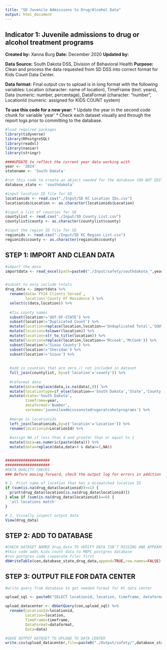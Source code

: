 ```yaml
---
title: "SD Juvenile Admissions to Drug/Alcohol Data"
output: html_document
---
```


## Indicator 1: Juvenile admissions to drug or alcohol treatment programs

**Created by:** Xanna Burg
**Date:** December 2020
**Updated by:**

**Data Source:** South Dakota DSS, Division of Behavioral Health
**Purpose:** Clean and process the data requested from SD DSS into correct format for Kids Count Data Center.

**Data format:** Final output csv to upload is in long format with the following variables: Location (character: name of location), TimeFrame (text: years), Data (numeric: number, percentage), DataFormat (character: "number", LocationId (numeric: assigned for KIDS COUNT system)


**To use this code for a new year:**
* Update the year in the second code chunk for variable 'year'
* Check each dataset visually and through the report logs prior to committing to the database.


```r
#load required packages
library(tidyverse)
library(RPostgreSQL)
library(readxl)
library(naniar)
library(stringr)
```


```r
####UPDATE to reflect the current year data working with
year <- '2024'
statename <- 'South Dakota'

#run this code to create an object needed for the database (DO NOT EDIT)
database_state <- 'southdakota'

#input location ID file for SD
locationids <- read.csv("./Input/SD KC Location IDs.csv")
locationids$Location <- as.character(locationids$Location)

#input a list of counties for SD
countylist <- read.csv("./Input/SD County List.csv")
countylist$county <- as.character(countylist$county)

#input the region ID file for SD
regionids <- read.csv("./Input/SD KC Region List.csv")
regionids$county <- as.character(regionids$county)
```



## STEP 1: IMPORT AND CLEAN DATA
```r
#import the data
importdata <- read_excel(path=paste0("./Input/safety/southdakota_",year,"_juvenileadmissionstodrugoralcoholprograms.xlsx")) 


#subset to only include totals
drug_data <- importdata %>%
  rename(data=`FY24 Clients Served`,
         location=`County Of Residence`) %>%
  select(c(data,location)) %>%
  
  #fix county names
  subset(location!='OUT-OF-STATE') %>%
  subset(location!='Duplicated Count') %>%
  mutate(location=replace(location,location=='Unduplicated Total','SOUTH DAKOTA')) %>%
  mutate(location=tolower(location)) %>%
  mutate(location=str_to_title(location)) %>%
  mutate(location=replace(location,location=='Mccook','McCook')) %>%
  subset(location!='Sioux County') %>%
  subset(location!='Sheridan') %>%
  subset(location!='Sioux') %>%
  
  
  #add in counties that are zero // not included in dataset
  full_join(countylist, by=c('location'='county')) %>%
  
  #reformat data
  mutate(data=replace(data,is.na(data),0)) %>%
  mutate(locationtype=if_else(location=='South Dakota','State','County')) %>%
  mutate(state='South Dakota',
         timeframe=year,
         dataformat='Number',
         varname='juvenileadmissionstodrugoralcoholprograms') %>%
  
  #merge in locationids
  left_join(locationids,by=c('location'='Location')) %>%
  rename(locationid=LocationId) %>%
  
  #assign NA if less than 4 and greater than or equal to 1
  mutate(data=as.numeric(paste(data))) %>%
  mutate(data=replace(data,data<4 & data>=1,NA))


####################
####################
#DATA QUALITY CHECKS
### Before moving forward, check the output log for errors in addition to checking specifically for these quality checks

# 1. Print name of location that has a mismatched location ID
if (sum(is.na(drug_data$locationid))>=1) {
  print(drug_data$location[is.na(drug_data$locationid)])
} else if (sum(is.na(drug_data$locationid))==0) {
  'all locations match'
}

# 2. Visually inspect output data
View(drug_data)
```

## STEP 2: ADD TO DATABASE
```r
#CHECK DATASET NAMED drug_data TO VERIFY DATA ISN'T MISSING AND APPEARS CORRECT
#this code adds kids count data to MBPC postgres database
#run postgres code (separate file) first
dbWriteTable(con,database_state,drug_data,append=TRUE,row.names=FALSE)
```

## STEP 3: OUTPUT FILE FOR DATA CENTER
```r
#write query from database to get needed format for KC data center

upload_sql <- paste0("SELECT locationid, location, timeframe, dataformat, data FROM ", database_state," WHERE timeframe='",year,"' AND varname='juvenileadmissionstodrugoralcoholprograms';")

upload_datacenter <- dbGetQuery(con,upload_sql) %>%
  rename(LocationId=locationid,
         Location=location,
         TimeFrame=timeframe,
         DataFormat=dataformat,
         Data=data)

#SAVE OUTPUT DATASET TO UPLOAD TO DATA CENTER
write.csv(upload_datacenter,file=paste0("./Output/safety/",database_state,"_",year,"_juvenileadmissionstodrugoralcoholprograms.csv"),row.names=FALSE)
```

